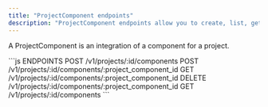 ```yaml
---
title: "ProjectComponent endpoints"
description: "ProjectComponent endpoints allow you to create, list, get and delete Component for a project."
---
```


A ProjectComponent is an integration of a component for a project. 


<RequestExample>
```js ENDPOINTS
POST /v1/projects/:id/components
POST /v1/projects/:id/components/:project_component_id
GET /v1/projects/:id/components/:project_component_id
DELETE /v1/projects/:id/components/:project_component_id 
GET /v1/projects/:id/components
```
</RequestExample>


<Snippet file="edgee-sdk.mdx" />
